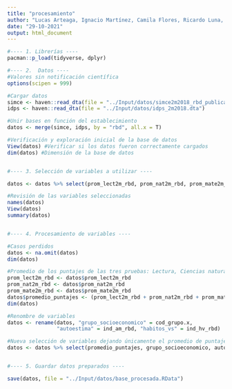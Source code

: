 ---
title: "procesamiento"
author: "Lucas Arteaga, Ignacio Martínez, Camila Flores, Ricardo Luna, Nicolás Solís"
date: "29-10-2021"
output: html_document
---

```{r}
#---- 1. Librerías ----
pacman::p_load(tidyverse, dplyr)

#---- 2.  Datos ----
#Valores sin notificación científica
options(scipen = 999) 

#Cargar datos
simce <- haven::read_dta(file = "../Input/datos/simce2m2018_rbd_publica_final.dta")
idps <- haven::read_dta(file = "../Input/datos/idps_2m2018.dta")

#Unir bases en función del establecimiento
datos <- merge(simce, idps, by = "rbd", all.x = T)

#Verificación y exploración inicial de la base de datos
View(datos) #Verificar si los datos fueron correctamente cargados
dim(datos) #Dimensión de la base de datos


#---- 3. Selección de variables a utilizar ----

datos <- datos %>% select(prom_lect2m_rbd, prom_nat2m_rbd, prom_mate2m_rbd, cod_grupo.x, ind_am_rbd, ind_hv_rbd)

#Revisión de las variables seleccionadas
names(datos)
View(datos)
summary(datos)


#---- 4. Procesamiento de variables ----

#Casos perdidos
datos <- na.omit(datos)
dim(datos)

#Promedio de los puntajes de las tres pruebas: Lectura, Ciencias naturales y Matemáticas
prom_lect2m_rbd <- datos$prom_lect2m_rbd
prom_nat2m_rbd <- datos$prom_nat2m_rbd 
prom_mate2m_rbd <- datos$prom_mate2m_rbd
datos$promedio_puntajes <- (prom_lect2m_rbd + prom_nat2m_rbd + prom_mate2m_rbd)/3
dim(datos)

#Renombre de variables
datos <- rename(datos, "grupo_socioeconomico" = cod_grupo.x,
                "autoestima" = ind_am_rbd, "habitos_vs" = ind_hv_rbd)

#Nueva selección de variables dejando únicamente el promedio de puntajes como variable dependiente
datos <- datos %>% select(promedio_puntajes, grupo_socioeconomico, autoestima, habitos_vs)


#---- 5. Guardar datos preparados ----

save(datos, file = "../Input/datos/base_procesada.RData")

```

